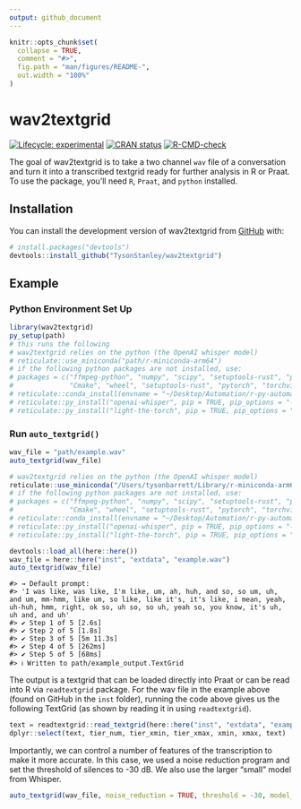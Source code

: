 ```yaml
---
output: github_document
---
```


<!-- README.md is generated from README.Rmd. Please edit that file -->

```r
knitr::opts_chunk$set(
  collapse = TRUE,
  comment = "#>",
  fig.path = "man/figures/README-",
  out.width = "100%"
)
```

# wav2textgrid

<!-- badges: start -->
[![Lifecycle: experimental](https://img.shields.io/badge/lifecycle-experimental-orange.svg)](https://lifecycle.r-lib.org/articles/stages.html#experimental)
[![CRAN status](https://www.r-pkg.org/badges/version/wav2textgrid)](https://CRAN.R-project.org/package=wav2textgrid)
[![R-CMD-check](https://github.com/TysonStanley/wav2textgrid/actions/workflows/R-CMD-check.yaml/badge.svg)](https://github.com/TysonStanley/wav2textgrid/actions/workflows/R-CMD-check.yaml)
<!-- badges: end -->

The goal of wav2textgrid is to take a two channel `wav` file of a conversation and turn it into a transcribed textgrid ready for further analysis in R or Praat. To use the package, you'll need `R`, `Praat`, and `python` installed.

## Installation

You can install the development version of wav2textgrid from [GitHub](https://github.com/) with:

``` r
# install.packages("devtools")
devtools::install_github("TysonStanley/wav2textgrid")
```

## Example

### Python Environment Set Up

```r
library(wav2textgrid)
py_setup(path)
# this runs the following
# wav2textgrid relies on the python (the OpenAI whisper model)
# reticulate::use_miniconda("path/r-miniconda-arm64")
# if the following python packages are not installed, use:
# packages = c("ffmpeg-python", "numpy", "scipy", "setuptools-rust", "pydub", "llvmlite", "librosa", "numba",
#              "Cmake", "wheel", "setuptools-rust", "pytorch", "torchvision")
# reticulate::conda_install(envname = "~/Desktop/Automation/r-py-automate", packages = packages)
# reticulate::py_install("openai-whisper", pip = TRUE, pip_options = "-U")
# reticulate::py_install("light-the-torch", pip = TRUE, pip_options = "-U")
```

### Run `auto_textgrid()`

```r
wav_file = "path/example.wav"
auto_textgrid(wav_file)
```

```r
# wav2textgrid relies on the python (the OpenAI whisper model)
reticulate::use_miniconda("/Users/tysonbarrett/Library/r-miniconda-arm64")
# if the following python packages are not installed, use:
# packages = c("ffmpeg-python", "numpy", "scipy", "setuptools-rust", "pydub", "llvmlite", "librosa", "numba",
#              "Cmake", "wheel", "setuptools-rust", "pytorch", "torchvision")
# reticulate::conda_install(envname = "~/Desktop/Automation/r-py-automate", packages = packages)
# reticulate::py_install("openai-whisper", pip = TRUE, pip_options = "-U")
# reticulate::py_install("light-the-torch", pip = TRUE, pip_options = "-U")

devtools::load_all(here::here())
wav_file = here::here("inst", "extdata", "example.wav")
auto_textgrid(wav_file)
```

```
#> → Default prompt:
#> 'I was like, was like, I'm like, um, ah, huh, and so, so um, uh, and um, mm-hmm, like um, so like, like it's, it's like, i mean, yeah, uh-huh, hmm, right, ok so, uh so, so uh, yeah so, you know, it's uh, uh and, and uh'
#> ✔ Step 1 of 5 [2.6s]
#> ✔ Step 2 of 5 [1.8s]
#> ✔ Step 3 of 5 [5m 11.3s]                                                
#> ✔ Step 4 of 5 [262ms]
#> ✔ Step 5 of 5 [68ms]
#> ℹ Written to path/example_output.TextGrid
```

The output is a textgrid that can be loaded directly into Praat or can be read into R via `readtextgrid` package. For the wav file in the example above (found on GitHub in the `inst` folder), running the code above gives us the following TextGrid (as shown by reading it in using `readtextgrid`).

```r
text = readtextgrid::read_textgrid(here::here("inst", "extdata", "example_output.TextGrid"))
dplyr::select(text, tier_num, tier_xmin, tier_xmax, xmin, xmax, text)
```

Importantly, we can control a number of features of the transcription to make it more accurate. In this case, we used a noise reduction program and set the threshold of silences to -30 dB. We also use the larger "small" model from Whisper.

```r
auto_textgrid(wav_file, noise_reduction = TRUE, threshold = -30, model_type = "small")
```

